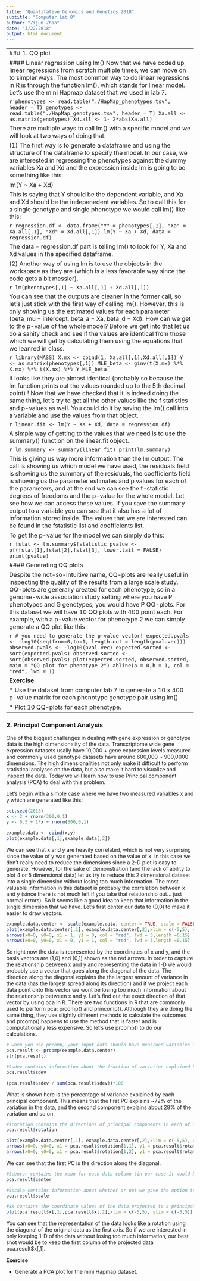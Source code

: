 ```yaml
---
title: "Quantitative Genomics and Genetics 2018"
subtitle: "Computer Lab 8"
author: "Zijun Zhao"
date: "3/22/2018"
output: html_document
---
```


--------------------------------------------------------------------------
### 1. QQ plot

#### Linear regression using lm()
Now that we have coded up linear regressions from scratch multiple times, we can move on to simpler ways. The most common way to do linear regressions in R is through the function lm(), which stands for linear model. Let’s use the mini Hapmap dataset that we used in lab 7.

```r
phenotypes <- read.table("./HapMap_phenotypes.tsv", header = T)
genotypes <- read.table("./HapMap_genotypes.tsv", header = T)
Xa.all <- as.matrix(genotypes)
Xd.all <- 1- 2*abs(Xa.all)
```

There are multiple ways to call lm() with a specific model and we will look at two ways of doing that. 

(1) The first way is to generate a dataframe and using the structure of the dataframe to specify the model. In our case, we are interested in regressing the phenotypes against the dummy variables Xa and Xd and the expression inside lm is going to be something like this:

lm(Y ~ Xa + Xd)

This is saying that Y should be the dependent variable, and Xa and Xd should be the indepenedent variables. So to call this for a single genotype and single phenotype we would call lm() like this:

```r
regression.df <- data.frame("Y" = phenotypes[,1], "Xa" = Xa.all[,1], "Xd" = Xd.all[,1])
lm(Y ~ Xa + Xd, data = regression.df)
```

The data = regression.df part is telling lm() to look for Y, Xa and Xd values in the specified dataframe. 

(2) Another way of using lm is to use the objects in the workspace as they are (which is a less favorable way since the code gets a bit messier).

```r
lm(phenotypes[,1] ~ Xa.all[,1] + Xd.all[,1])
```

You can see that the outputs are cleaner in the former call, so let’s just stick with the first way of calling lm(). However, this is only showing us the estimated values for each parameter (beta_mu = intercept, beta_a = Xa, beta_d = Xd). How can we get to the p-value of the whole model? Before we get into that let us do a sanity check and see if the values are identical from those which we will get by calculating them using the equations that we leanred in class.


```r
library(MASS)
X.mx <- cbind(1, Xa.all[,1],Xd.all[,1])
Y <- as.matrix(phenotypes[,1])
MLE_beta <- ginv(t(X.mx) %*% X.mx) %*% t(X.mx) %*% Y
MLE_beta
```

It looks like they are almost identical (probably so because the lm function prints out the values rounded up to the 5th decimal point) ! Now that we have checked that it is indeed doing the same thing, let’s try to get all the other values like the f statistics and p-values as well. You could do it by saving the lm() call into a variable and use the values from that object.

```r
linear.fit <- lm(Y ~ Xa + Xd, data = regression.df)
```

A simple way of getting to the values that we need is to use the summary() function on the linear.fit object.

```r
lm.summary <- summary(linear.fit)
print(lm.summary)
```

This is giving us way more information than the lm output. The call is showing us which model we have used, the residuals field is showing us the summary of the residuals, the coefficients field is showing us the parameter estimates and p values for each of the parameters, and at the end we can see the f-statistic degrees of freedoms and the p-value for the whole model. Let see how we can access these values. If you save the summary output to a variable you can see that it also has a lot of information stored inside. The values that we are interested can be found in the fstatistic list and coefficients list.

To get the p-value for the model we can simply do this:

```r
fstat <- lm.summary$fstatistic
pvalue <- pf(fstat[1],fstat[2],fstat[3], lower.tail = FALSE)
print(pvalue)
```


#### Generating QQ plots

Despite the not-so-intuitive name, QQ-plots are really useful in inspecting the quality of the results from a large scale study. QQ-plots are generally created for each phenotype, so in a genome-wide association study setting where you have P phenotypes and G genotypes, you would have P QQ-plots. For this dataset we will have 10 QQ plots with 400 point each. For example, with a p-value vector for phenotype 2 we can simply generate a QQ plot like this :


```r
# you need to generate the p-value vector!
expected.pvals <- -log10(seq(from=0,to=1, length.out = length(pval.vec)))
observed.pvals <- -log10(pval.vec)
expected.sorted <- sort(expected.pvals)
observed.sorted <- sort(observed.pvals)
plot(expected.sorted, observed.sorted, main = "QQ plot for phenotype 2")
abline(a = 0,b = 1, col = "red", lwd = 1)
```


**Exercise**

* Use the dataset from computer lab 7 to generate a 10 x 400 p-value matrix for each phenotype genotype pair using lm().

* Plot 10 QQ-plots for each phenotype.


--------------------------------------------------------------------------
### 2. Principal Component Analysis

One of the biggest challenges in dealing with gene expression or genotype data is the high dimensionality of the data. Transcriptome wide gene expression datasets usally have 10,000 + gene expression levels measured and commonly used genotype datasets have around 600,000 ~ 900,0000 dimensions. The high dimensionalities not only make it difficult to perform statistical analyses on the data, but also make it hard to visualize and inspect the data. Today we will learn how to use Principal component analysis (PCA) to deal with this problem. 

Let's begin with a simple case where we have two measured variables x and y which are generated like this: 

```r
set.seed(2018)
x <- 2 + rnorm(300,0,1)
y <- 0.5 + 1*x + rnorm(300,0,1)

example.data <- cbind(x,y)
plot(example.data[,1],example.data[,2])

```

We can see that x and y are heavily correlated, which is not very surprising since the value of y was generated based on the value of x. In this case we don't really need to reduce the dimensions since a 2-D plot is easy to generate. However, for the sake of demonstration (and the lack of ability to plot 4 or 5 dimensional data) let us try to reduce this 2 dimensional dataset into a single dimension without losing too much information. The most valuable information in this dataset is probably the correlation between x and y (since there is not much left if you take that relationship out... just normal errors). So it seems like a good idea to keep that information in the single dimension that we have. Let's first center our data to (0,0) to make it easier to draw vectors. 


```r
example.data.center <- scale(example.data, center = TRUE, scale = FALSE)
plot(example.data.center[,1], example.data.center[,2],xlim = c(-5,5), ylim = c(-5,5))
arrows(x0=0, y0=0, x1 = 1, y1 = 0, col = "red", lwd = 3,length =0.15)
arrows(x0=0, y0=0, x1 = 0, y1 = 1, col = "red", lwd = 3,length =0.15)

```

So right now the data is represented by the coordinates of x and y, and the basis vectors are (1,0) and (0,1) shown as the red arrows. In order to capture the relationship between x and y and representing the data in 1-D we would probably use a vector that goes along the diagonal of the data. The direction along the diagonal explains the the largest amount of variance in the data (has the largest spread along its direction) and if we project each data point onto this vector we wont be losing too much information about the relationship between x and y. Let's find out the exact direction of that vector by using pca in R. There are two functions in R that are commonly used to perform pca: prcomp() and princomp(). Although they are doing the same thing, they use slightly different methods to calculate the outcomes and prcomp() happens to use the method that is faster and is computationally less expensive. So let's use prcomp() to do our calculations.

```r

# when you use prcomp, your input data should have measrued variables in columns and individual samples/points as rows (N samples x G genes (genotypes))
pca.result <- prcomp(example.data.center)
str(pca.result)
```


```r
#$sdev contains information about the fraction of variation explained by a certain principal component.
pca.result$sdev

(pca.result$sdev / sum(pca.result$sdev))*100
```

What is shown here is the percentage of variance explained by each principal component. This means that the first PC explains ~72% of the variation in the data, and the second component explains about 28% of the variation and so on. 


```r
#$rotation contains the directions of principal components in each of its columns.
pca.result$rotation

plot(example.data.center[,1], example.data.center[,2],xlim = c(-5,5), ylim = c(-5,5))
arrows(x0=0, y0=0, x1 = pca.result$rotation[1,1], y1 = pca.result$rotation[2,1], col = "red", lwd = 2,length =0.15)
arrows(x0=0, y0=0, x1 = pca.result$rotation[1,2], y1 = pca.result$rotation[2,2], col = "red", lwd = 2,length =0.15)
```

We can see that the first PC is the direction along the diagonal.

```r
#$center contains the mean for each data column (in our case it would be close or equal to 0 since we centered the data). 
pca.result$center

#$scale contains information about whether or not we gave the option to scale (divide it by its standard deviation) the data. 
pca.result$scale

#$x contains the coordinate values of the data projected to a principal component in each of its columns.
plot(pca.result$x[,1],pca.result$x[,2],xlim = c(-5,5), ylim = c(-5,5))

```

You can see that the representation of the data looks like a rotation using the diagonal of the original data as the first axis. So if we are interested in only keeping 1-D of the data without losing too much information, our best shot would be to keep the first column of the projected data pca.result$x[,1].


**Exercise**

* Generate a PCA plot for the mini Hapmap dataset.


